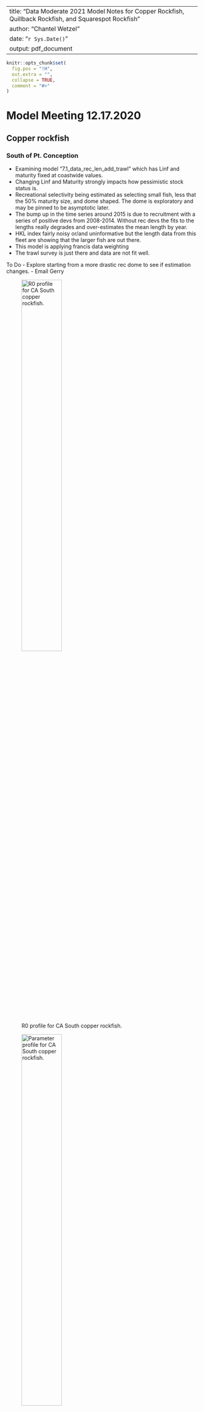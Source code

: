 
---
title: "Data Moderate 2021 Model Notes for Copper Rockfish, Quillback Rockfish, and Squarespot Rockfish"
author: "Chantel Wetzel"
date: "`r Sys.Date()`"
output: pdf_document
---

```r
knitr::opts_chunk$set(
  fig.pos = "!H",
  out.extra = "",
  collapse = TRUE,
  comment = "#>"
)
```


# Model Meeting 12.17.2020

## Copper rockfish

### South of Pt. Conception
- Examining model "7.1_data_rec_len_add_trawl" which has Linf and maturity fixed at coastwide values.
- Changing Linf and Maturity strongly impacts how pessimistic stock status is.
- Recreational selectivity being estimated as selecting small fish, less that the 50% maturity size, and dome shaped.  The dome is exploratory and may be pinned to be asymptotic later.
- The bump up in the time series around 2015 is due to recruitment with a series of positive devs from 2008-2014. Without rec devs the fits to the lengths really degrades and over-estimates the mean length by year.
- HKL index fairly noisy or/and uninformative but the length data from this fleet are showing that the larger fish are out there.
- This model is applying francis data weighting
- The trawl survey is just there and data are not fit well.

To Do
- Explore starting from a more drastic rec dome to see if estimation changes.
- Email Gerry


![R0 profile for CA South copper rockfish.\label{fig:r0-sca}](//nwcfile/FRAM/Assessments/CurrentAssessments/DataModerate_2021/copper_rockfish/models/ca_s_pt_c/7.1_data_rec_len_add_trawl_profile_SR_LN(R0)/R0_profile_ca_s_pt_c.png){width=50% height=50%}

![Parameter profile for CA South copper rockfish.\label{fig:para-sca}](//nwcfile/FRAM/Assessments/CurrentAssessments/DataModerate_2021/copper_rockfish/models/ca_s_pt_c/7.1_data_rec_len_add_trawl_profile_SR_LN(R0)/parameter_panel_SR_LN(R0).png){width=50% height=50%}


\pagebreak

### North of Pt. Conception
- Examing model "5.1_data_rec_len_trawl_survey"
- Blocked commercial selectivity shifting to smaller fish in recent years (2009+). The change in mean length was not able to be explained fully due to strong recruitment.
- Really clear evidence of a strong ~2008 recruitment and without devs poor mean length fits and residual patterns. However, the size of the rec dev in ~2008 is resulting in a strong uptick of the stock (above target) and without in the precautionary zone.
- DM data weighting

To Do
- Shorten the rec devs time series.

![R0 profile for CA North copper rockfish.\label{fig:r0-nca}](//nwcfile/FRAM/Assessments/CurrentAssessments/DataModerate_2021/copper_rockfish/models/ca_n_pt_c/5.1_data_rec_len_trawl_survey_profile_SR_LN(R0)/R0_profile_ca_n_pt_c.png){width=50% height=50%}

![Parameter profile for California North copper rockfish.\label{fig:para-nca}](//nwcfile/FRAM/Assessments/CurrentAssessments/DataModerate_2021/copper_rockfish/models/ca_n_pt_c/5.1_data_rec_len_trawl_survey_profile_SR_LN(R0)/parameter_panel_SR_LN(R0).png){width=50% height=50%}

\pagebreak

### Oregon
- Examining model "2.4_recdevs_early_est_p1_only_block"
- Recreational selectivity blocked periods: start - 1999 and 2000 - end.
- Released fish - I had not initially included these lengths (I think I looked at the CA released lengths which were really small) but adding these few lengths in as a ghost fleet show that they are not really different from the retained fish (when there are more than a few samples in a year). We should talk with Ali more about why an angler would release a fish on a trip.
- There does not seem to be enough information to estimate rec devs however without devs the stock is estimated unfished with a large R0 and with devs on estimated in the precautionary zone with a much more reasonable R0.

To Do
- Remove block for the current model.
- Add age data and see how the recruitment changes.
- Check log(R0) black rockfish, china - central ~4.5, china north ~3.5, and blue rockfish.

![R0 profile for Oregon copper rockfish.\label{fig:r0-or}](//nwcfile/FRAM/Assessments/CurrentAssessments/DataModerate_2021/copper_rockfish/models/or/2.4_recdevs_early_est_p1_only_block_profile_SR_LN(R0)/R0_profile_or.png){width=50% height=50%}


![Parameter profile for Oregon copper rockfish.\label{fig:para-or}](//nwcfile/FRAM/Assessments/CurrentAssessments/DataModerate_2021/copper_rockfish/models/or/2.4_recdevs_early_est_p1_only_block_profile_SR_LN(R0)/parameter_panel_SR_LN(R0).png){width=50% height=50%}

\pagebreak

### Washington
- Looking at a model without rec devs "5.1.1_selex_cv_fixed"
- While allowing domed-selectivity there is likely little impact of this and will likely be pinned asymptotic.
- Estimating rec devs vs. not results in fairly dramatic model differences.  The rec devs are likely being driven entirely by the catches rather than information in the lengths. When estimating rec devs there are some very large series of recruitment around 2000 and then all negative for the years after. There is a trade-off between recruitment and selectivity where: No devs -> left shifted selectivity, Rec devs -> right shifted selectivity
- Apply francis data weighting.

![R0 profile for Washington copper rockfish.\label{fig:r0-wa}](//nwcfile/FRAM/Assessments/CurrentAssessments/DataModerate_2021/copper_rockfish/models/wa/5.1.1_selex_cv_fixed_profile_SR_LN(R0)/R0_profile_wa.png){width=50% height=50%}

![Parameter profile for Washington copper rockfish.\label{fig:para-wa}](//nwcfile/FRAM/Assessments/CurrentAssessments/DataModerate_2021/copper_rockfish/models/wa/5.1.1_selex_cv_fixed_profile_SR_LN(R0)/parameter_panel_SR_LN(R0).png){width=50% height=50%}

\pagebreak

<!-- ## Quillback rockfish -->

<!-- ### California -->
<!-- - Period of high recruitment in the 1990s followed by a dip in recent years.  These patterns appear to be really driven by the catch.   -->
<!-- - Possible sensitivity - apply a smoother through the catch time series and evaluate what the model does to recruitment. In theory, the removals should be similar applying a smoother but would allow you to possibly decouple recruitment and catches. -->


<!-- ### Oregon -->
<!-- - Seeing really large recruitment around 1997 and again possibly around 2013 which are supported by the length data. -->

<!-- ### Washington -->

<!-- - Recruitment devs appear to be tracking catches with catches spiking in select years.  -->
<!-- - Francis and MI data weighting has been explored so far, but not DM yet. -->
<!-- - The recruitment deviations are likely also being driven by an increase in mean lengths in recent years which the model is explaining by having a string of negative recruitments.  -->


## Squarespot rockfish
- Examining model "2.4_rec_devs_2010"
- Max age set at 34 based on 95% quantile of ages
- Tried restricting rec dev estimates to only the recent years based on some estimates in early years that look uninformed. The challenge of estimation here appears to be that we don't see small incoming fish (likely because they are small even when "grown"), however, the does appear to be a change in the population based on the hkl index and a slight change in mean length between 2016-2018. Without rec devs the model estimates a fairly unfished stock up until recent years where catches have spiked which does not fit the hkl index (flat line).
- NWFSC HKL index shows a sharp increase between 2015-2018
- Francis weighting applied so far (not re-weighted with the most recent runs).
- No rec devs: R0 = 6.6, SB0 = 40.9, Depl 2021 = 0.65, Catch spr = 20.8 mt
- Only recent devs: R0 = 5.5, SB0 = 13.1, Depl 2021 = 4.8, Catch spr = 6.9 mt

To Do
- Double or triple the lambda on the composition data.
- Try the DM
- Change the min max rec devs allowed in the ctl
- Reduce sigma R back to 0.60.


\pagebreak

# Model Meeting 1.5.2020

## Copper rockfish

### South of Pt. Conception

- The recreational data and the NWFSC Hook and Line data seem to represent seperate sections of the population. The area of the survey is a location that likely gets little recreational fishing due to travel time from shore.  The recreational data indicates a very depleted stock, while the survey data indicates a "healthy" stock.
    - Put more weight on survey data and less on recreational data (MI) with dome shaped selectivity ~ 25%.
    - Put more weight on survey data and less on recreational data (MI) with asymptotic selectivity ~8%.
    - Put more weight on recreational data and less on survey data (francis) with dome shaped selectivity ~8%.
    - Put more weigth on recreational data and less on survey data (francis) with asymptotic shaped selectivity ~3%.
- Early commercial lengths mean lengths are a fair amount greater than expected.  These years have limited sample sizes (1983 - 1994, 9 years total).

- To Do:
	- If we think HKL is not representative of the population then we should not be using it to be representative.
	- If we assume that the HKL is representative of the population, how do we get the recreational flee and the survey to agree.  Profile across the p6 parameter determine where they depart. Create two seperate models 1) hook & line only and 2) recreational only. How severe does the dome shape need to be for the recreational model match the hkl model? Running the rec model only will the easier one. Questions to ask 1) what does the rec devs look like without hkl data?


### North of Pt. Conception

- "Base" model (9.0_base)
- Block in recreational selectivity with a right shifted peak through 2008. Both periods are asymptotic.
- Recruitment deviations estimated.  Considerable adjustment in the main vs. early start years was needed due to a series of negative rec devs at the start of the initial main years which resulted in even higher positive rec devs later on.  The key was removing the early recreational length (1983-1986, 4 years total). The fish observed during this period were greater than all other years which led to the model estimated recruitment failures preceeding the start of the data.  An alternative if these data are to be believed would be to implement a block in selectivity.

- To Do
	- Block in early recreational selectivity based on the currently removed data.
	- Do additional explorations to understand the influence of the commercial data. Could do the lamdbad to reduce the influence of these data. Also, look at fixing late block to match early block and/or look at the selectivity for the unblocked model.

![Parameter profile for Linf for copper rockfish California North.\label{fig:para-nca}](//nwcfile/FRAM/Assessments/CurrentAssessments/DataModerate_2021/copper_rockfish/models/ca_n_pt_c/9.0_base_profile_SR_LN(R0)/piner_panel_SR_LN(R0).png){width=75% height=75%}


![Parameter profile for Linf for copper rockfish California North.\label{fig:para-nca}](//nwcfile/FRAM/Assessments/CurrentAssessments/DataModerate_2021/copper_rockfish/models/ca_n_pt_c/9.0_base_profile_L_at_Amax_Fem_GP_1/piner_panel_L_at_Amax_Fem_GP_1.png){width=75% height=75%}

\clearpage

### Oregon

- "Base" model (5.5_dw_francis_sigmar_60)
- Block on recreational selectivity with asymptotic selectivity through 1999 with domed selectivity in the period after 1999.
- Estimate recruitment deviations with the main period starting in 1980.
- Francis data weighting with sigma R = 0.90 vs. sigma R = 0.60 are similar but better NLL with sigma R = 0.90 by ~ 3 units. In contrast the MIdata weightin under the two sigma R assumptions results in very different model results. Dirichlet data weighting is dramatically different relative to the other two methods.
- There seems to be some tension between commercial and rec lengths in terms of R0 which data weighting highlights.

![Parameter profile for R0 for copper rockfish Oregon.\label{fig:r0-or}](//nwcfile/FRAM/Assessments/CurrentAssessments/DataModerate_2021/copper_rockfish/models/or/5.5_dw_francis_sigmar_60_profile_SR_LN(R0)/piner_panel_SR_LN(R0).png){width=75% height=75%}

![Parameter profile for Linf for copper rockfish Oregon.\label{fig:linf-or}](//nwcfile/FRAM/Assessments/CurrentAssessments/DataModerate_2021/copper_rockfish/models/or/5.5_dw_francis_sigmar_60_profile_L_at_Amax_Fem_GP_1/piner_panel_L_at_Amax_Fem_GP_1.png){width=75% height=75%}

\clearpage

### Washington

- "Base" model (7.0_base) estimates asymptotic recreational selectivity with commercial selectivity mirrored. Recruitment is assumed deterministic due to limited data but a sensitivity is performed.  Estimated parameters R0, selectivity peak, and selectivity ascending slope.

![Parameter profile for R0 for copper rockfish Washington.\label{fig:r0-wa}](//nwcfile/FRAM/Assessments/CurrentAssessments/DataModerate_2021/copper_rockfish/models/wa/7.0_base_profile_SR_LN(R0)/piner_panel_SR_LN(R0).png){width=75% height=75%}

![Parameter profile for Linf for copper rockfish Washington.\label{fig:linf-wa}](//nwcfile/FRAM/Assessments/CurrentAssessments/DataModerate_2021/copper_rockfish/models/wa/7.0_base_profile_L_at_Amax_Fem_GP_1/piner_panel_L_at_Amax_Fem_GP_1.png){width=75% height=75%}


## Squarespot rockfish

- Model "2.5_rec_devs_sigmaR60"
- Need to explore rec dev periods.  All rec devs are being estimated as part of the "main" period.

## Quillback rockfish

Models available at
"//nwcfile/FRAM/Assessments/CurrentAssessments/DataModerate_2021/Quillback_Rockfish/models/wa"
Code including a description of what models mean available at [https://github.com/brianlangseth-NOAA/quillback_rockfish_2021/tree/master/code](https://github.com/brianlangseth-NOAA/quillback_rockfish_2021/tree/master/code)

### California
- Surprisingly recdevs are not connected to catch as much as I thought
- [compare_catch_rec.R](https://github.com/brianlangseth-NOAA/quillback_rockfish_2021/blob/master/code/compare_catch_rec.R) is a simple function that plots catches with recruits with option for offset and catches aren't as connected

![simple model with recdevs estimated.\label{fig:catch-rec-ca}](//nwcfile/FRAM/Assessments/CurrentAssessments/DataModerate_2021/Quillback_Rockfish/models/ca/1_0_0_recdevs/compare_catch_rec.png){width=50% height=50%}

- Better to use rdevs instead of recruits?
- Using a 7-yr moving average of catches also doesn't affect model like I thought it would

![Comparing raw and smoothed catch.\label{fig:comparedevs-ca}](//nwcfile/FRAM/Assessments/CurrentAssessments/DataModerate_2021/Quillback_Rockfish/models/ca/1_catch_smoother_SSplotComparisons_recdevs_Page_10.png){width=50% height=50%}

- Can see the [catch comparisons](//nwcfile/FRAM/Assessments/CurrentAssessments/DataModerate_2021/Quillback_Rockfish/models/ca/1_1_0_smoothCatch/just model files//Calcs_smoothCatch.xls)


### Oregon

### Washington

A few things to discuss

1. Rec bias adjustment - Do you iterate with SS_fitbiasramp()? There is some osciallation with 116 models

2. Rec devs - General tips on when to start? Whether to include early rec devs at all?

![Comparing influence of rec devs and sigmaR.\label{fig:rec-ca}](//nwcfile/FRAM/Assessments/CurrentAssessments/DataModerate_2021/Quillback_Rockfish/models/wa/plots/3_rec_SSplotComparisons_31-Dec-2020_15.03_Page_15.png){width=50% height=50%}

3. Sigma R - WA models do run high. Estimating is unreasonable in my opinion (keeps hitting whatever bound is set. Ive gone up to 1.2). Higher sigmaR reduces rec magnitude (reduces R0). Right now Im going with 0.9 but no real basis for choice.

4. Dome shaped selectivity - Just allow estimation of p6? For me effect is not large (dome is at higher high lengths - and actually above my data bins). Washington didn't have obvious choice.

5. Ages - I added ages into my WA model. Then reweighted. Results are very odd. Thoughts on keeping ages

- Ages only for 1998, 1999, 2000

- Add lots of early meaningful recdevs

- Weighting removes any information on mean length but fits age comps much better
See "//nwcfile/FRAM/Assessments/CurrentAssessments/DataModerate_2021/Quillback_Rockfish/models/wa/plot" for comparison plots


# Model Meeting 1.21.2020

## Quillback rockfish

### Washington

- "Base" model (6_0_base)
- Base does not have recdevs for a number of reasons. 
- Model suggests population is low. A bit surprising given relatively low fishing pressure. High age, and possibly
limited habitat could cause such a condition so its possible. 
- Recdevs high early, low recent: driven by lack of small fish and increasing mean size in later years. Selectivity is right shifted too.
- Very similar to copper patters in sel, recdevs, comps
- Continued evidence for sigmaR = 0.9 but not doing. Only reason is that it "seems" large. Where to explore what is reasonable?
- Getting warnings "warning: poor convergence in Fmsy, final dy/dy2= -0.0014869" How big of issue?
- Jitter shows 3/100 runs are way off, 2/100 slightly off 
- Choice of data weighting makes moderate difference. Interesting to think of when have such limited data to weight.

![Base model comparisons.\label{fig:Comparebases-wa}](//nwcfile/FRAM/Assessments/CurrentAssessments/DataModerate_2021/Quillback_Rockfish/models/wa/plots/8_baseComparisons_SSplotComparisons_19-Jan-2021_10.16_Page_04.png){width=50% height=50%}

Profiles:

![R0 profiles.\label{fig:R0profile-wa}](//nwcfile/FRAM/Assessments/CurrentAssessments/DataModerate_2021/Quillback_Rockfish/models/wa/6_0_1_baseR0profile_profile_SR_LN(R0)/piner_panel_SR_LN(R0).png){width=50% height=50%}
![R0 panel.\label{fig:R0panel-wa}](//nwcfile/FRAM/Assessments/CurrentAssessments/DataModerate_2021/Quillback_Rockfish/models/wa/6_0_1_baseR0profile_profile_SR_LN(R0)/parameter_panel_SR_LN(R0).png){width=50% height=50%}

![Steepness profiles.\label{fig:R0profile-wa}](//nwcfile/FRAM/Assessments/CurrentAssessments/DataModerate_2021/Quillback_Rockfish/models/wa/6_0_1_baseR0profile_profile_SR_BH_steep/piner_panel_SR_BH_steep.png){width=50% height=50%}
![L at age max profiles.\label{fig:Linfprofile-wa}](//nwcfile/FRAM/Assessments/CurrentAssessments/DataModerate_2021/Quillback_Rockfish/models/wa/6_0_1_baseR0profile_profile_L_at_Amax_Fem_GP_1/piner_panel_L_at_Amax_Fem_GP_1.png){width=50% height=50%}
![M profiles.\label{fig:Mprofile-wa}](//nwcfile/FRAM/Assessments/CurrentAssessments/DataModerate_2021/Quillback_Rockfish/models/wa/6_0_1_baseR0profile_profile_NatM_p_1_Fem_GP_1/piner_panel_NatM_p_1_Fem_GP_1.png){width=50% height=50%}

\pagebreak

### Oregon

- "Base" model (3_0_base)
- Includes recdevs, includes block starting at 1999
- Very strong recruitment pulses driven by comps. 2012 pulse driven by most recent years, in both rec and comm. Other pulses evident in compositions across years. 2012 pulse "saves" population (i.e. removing 2017-2020 comps cause population to decline) seen below and in retro plot 
![Model exploration comparisons.\label{fig:Compareexplore-or}](//nwcfile/FRAM/Assessments/CurrentAssessments/DataModerate_2021/Quillback_Rockfish/models/or/plots/3_explore_SSplotComparisons_19-Jan-2021_11.18_Page_04.png){width=50% height=50%}
![Retro patter.\label{fig:Retro-or}](//nwcfile/FRAM/Assessments/CurrentAssessments/DataModerate_2021/Quillback_Rockfish/models/or/3_0_baseR0profile_retro/compare3_Bratio.png){width=50% height=50%}

- Given strong recruitment in 1990s, population turns around dramatically. Is this reasonable for a population living to 90?
- Pretty consistent trends across explorations with exception of domed-selectivity. No support for dome in early selex block (model will estimate asymptotic). No suggestion of dome selex though. 
![Model exploration comparisons.\label{fig:Compareexplore-or}](//nwcfile/FRAM/Assessments/CurrentAssessments/DataModerate_2021/Quillback_Rockfish/models/or/plots/2_selex_SSplotComparisons_14-Jan-2021_16.03_Page_04.png){width=50% height=50%}

- Included ages as ghost fleet, and in fitting. Model with ages fit compares reasonably. Suggests some support of length data results with ages. Base model doesn't include fits to ages. 
- Continued evidence for sigmaR = 0.9 but not doing. Only reason is that it "seems" large. Where to explore what is reasonable?

Sigma R = 0.6 Comm NLL 369.766  Rec NLL 760.781  Total NLL 1174.04 

Sigma R = 0.9 Comm NLL 366.859  Rec NLL 746.623  Total NLL 1146.49

- Like washington, getting "warning: poor convergence in Fmsy, final dy/dy2= -0.00150056". Is this a concern?
- Jitter show 13/100 runs with poorer likelihoods (5 much poorer)
- Francis and MI have similar moderate data weighting effects. DM draws down the model the most. A little odd since weights are more dramatic for Francis and MI than DM. DM estimates lower R0 and some recdev differences.

Francis Comm = 0.15, rec = 0.22

MI Comm = 0.177, rec = 0.027

DM (fish) theta/(1+theta) Comm = 0.638, rec = 0.522

![Data weighting comparisons.\label{fig:CompareDW-or}](//nwcfile/FRAM/Assessments/CurrentAssessments/DataModerate_2021/Quillback_Rockfish/models/or/plots/4_dataweighting_SSplotComparisons_21-Jan-2021_10.31_Page_04.png){width=50% height=50%}
 


Profiles:

![R0 profiles.\label{fig:R0profile-or}](//nwcfile/FRAM/Assessments/CurrentAssessments/DataModerate_2021/Quillback_Rockfish/models/or/3_0_baseR0profile_profile_SR_LN(R0)/piner_panel_SR_LN(R0).png){width=50% height=50%}
![R0 panel.\label{fig:R0panel-or}](//nwcfile/FRAM/Assessments/CurrentAssessments/DataModerate_2021/Quillback_Rockfish/models/or/3_0_baseR0profile_profile_SR_LN(R0)/parameter_panel_SR_LN(R0).png){width=50% height=50%}

![Steepness profiles.\label{fig:R0profile-or}](//nwcfile/FRAM/Assessments/CurrentAssessments/DataModerate_2021/Quillback_Rockfish/models/or/3_0_baseR0profile_profile_SR_BH_steep/SR_BH_steep_trajectories_compare3_Bratio.png){width=50% height=50%}
![L at age max profiles.\label{fig:Linfprofile-or}](//nwcfile/FRAM/Assessments/CurrentAssessments/DataModerate_2021/Quillback_Rockfish/models/or/3_0_baseR0profile_profile_L_at_Amax_Fem_GP_1/piner_panel_L_at_Amax_Fem_GP_1.png){width=50% height=50%}
![M profiles.\label{fig:Mprofile-or}](//nwcfile/FRAM/Assessments/CurrentAssessments/DataModerate_2021/Quillback_Rockfish/models/or/3_0_baseR0profile_profile_NatM_p_1_Fem_GP_1/piner_panel_NatM_p_1_Fem_GP_1.png){width=50% height=50%}
\pagebreak

### California

- "Base" model (4_0_base)
- Include recdevs but decision similar to WA model. Period of high recdevs followed by period of low. 
- Recent peak in recdevs sustains population.
![Retro pattern.\label{fig:Retro-ca}](//nwcfile/FRAM/Assessments/CurrentAssessments/DataModerate_2021/Quillback_Rockfish/models/ca/4_0_baseR0profile_retro/compare3_Bratio.png){width=50% height=50%}
- Model iterpreting catches to be supported by higher 90s recdevs, and rightward shifting comps later to reflect period of low recdevs (and period of lower catches). 
- Commercial comps have information for recdevs (due to when excluding them, comm selex shifts far left). One of the reasons to include in this model but not in WA model (other reason is bias adj pattern in "better")
- Similar patterns in comps as for WA with residual pattern.
- Blocking selex doesn't really change much plus no currently known reason for it. Some oddities with high mean length in
1993-1995, otherwise patterns are reasonable.
- Much more left shifted selectivity curve for recreational fishery than in other states. Evidence of domed selex?
- Data weighting effect is moderate. Very near boundaries of targets/limits
Francis Comm = 0.17, rec = 0.11

MI Comm = 0.073, rec = 0.16

DM (fish) theta/(1+theta) Comm = 0.844, rec = 0.578

![Data weighting comparisons.\label{fig:CompareDW-ca}](//nwcfile/FRAM/Assessments/CurrentAssessments/DataModerate_2021/Quillback_Rockfish/models/ca/plots/4_dataweighting_SSplotComparisons_21-Jan-2021_11.10_Page_04.png){width=50% height=50%}

Profiles:
![R0 profiles.\label{fig:R0profile-ca}](//nwcfile/FRAM/Assessments/CurrentAssessments/DataModerate_2021/Quillback_Rockfish/models/ca/4_0_baseR0profile_profile_SR_LN(R0)/piner_panel_SR_LN(R0).png){width=50% height=50%}
![R0 panel.\label{fig:R0panel-ca}](//nwcfile/FRAM/Assessments/CurrentAssessments/DataModerate_2021/Quillback_Rockfish/models/ca/4_0_baseR0profile_profile_SR_LN(R0)/parameter_panel_SR_LN(R0).png){width=50% height=50%}
![Steepness profiles.\label{fig:R0profile-ca}](//nwcfile/FRAM/Assessments/CurrentAssessments/DataModerate_2021/Quillback_Rockfish/models/ca/4_0_baseR0profile_profile_SR_BH_steep/SR_BH_steep_trajectories_compare3_Bratio.png){width=50% height=50%}
![L at age max profiles.\label{fig:Linfprofile-ca}](//nwcfile/FRAM/Assessments/CurrentAssessments/DataModerate_2021/Quillback_Rockfish/models/ca/4_0_baseR0profile_profile_L_at_Amax_Fem_GP_1/piner_panel_L_at_Amax_Fem_GP_1.png){width=50% height=50%}
![M profiles.\label{fig:Mprofile-ca}](//nwcfile/FRAM/Assessments/CurrentAssessments/DataModerate_2021/Quillback_Rockfish/models/ca/4_0_baseR0profile_profile_NatM_p_1_Fem_GP_1/piner_panel_NatM_p_1_Fem_GP_1.png){width=50% height=50%}
Notes:
WA
-Check projected catches compared to recdevs vs no recdevs to assess where scale is 
-Check data weighting for model with recdevs to see scale
-Perhaps do a SSS model for washington - would need depletion for a year. Jason says its easy to do
-Way to resolve sigmaR is does it creep? Does it improve fits things?
-Reinstall profiling package to resolved yaxis and better see the minimum
-Estimate M and Linf, since those with K are confounded. Profile K too. To address the profiles saying
Linf of 42 is best fitting
OR
-2015-2016 couldn't retain copper and quillback so dont have lengths
CA
-Run profiles on data weighting model.
-Check what is going on with data weighting since R0 estimates for base more similar to that for DM than to MI or francis

